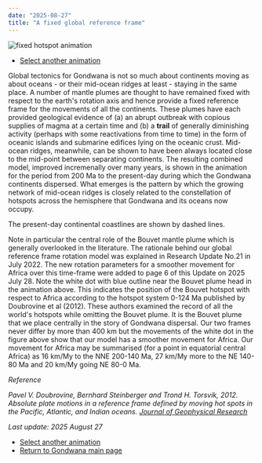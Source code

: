 ```yaml
---
date: "2025-08-27"
title: "A fixed global reference frame"
---
```


![fixed hotspot animation](./assets/fixed-aug27.gif)

* [Select another animation](../animations)

Global tectonics for Gondwana is not so much about continents moving as about oceans - or their mid-ocean ridges at least - staying in the same place. 
A number of mantle plumes are thought to have remained fixed with respect to the earth's rotation axis and hence provide a fixed reference frame for the movements
of all the continents.  These plumes have each provided geological evidence of (a) an abrupt outbreak with copious supplies of magma at a certain time and (b) a
**trail** of generally diminishing activity (perhaps with some reactivations from time to time) in the form of oceanic islands and submarine edifices lying on the
oceanic crust. Mid-ocean ridges, meanwhile, can be shown to have been always located close to the mid-point between separating continents.  The resulting combined model, improved incremenally over many years, is shown in the animation for the period from 200 Ma to the present-day during which the Gondwana continents dispersed. What emerges is the pattern by which the growing network of mid-ocean ridges is closely related to the constellation of hotspots across the hemisphere that Gondwana and its oceans now occupy.

The present-day continental coastlines are shown by dashed lines.

Note in particular the central role of the Bouvet mantle plume which is generally overlooked in the literature. The rationale behind our global reference frame rotation model was explained in Research Update No.21 in July 2022.  The new rotation parameters for a smoother movement for Africa over this time-frame were added to page 6 of this Update on 2025 July 28. Note the white dot with blue outline near the Bouvet plume head in the animation above.  This indicates the position of the Bouvet hotspot with respect to Africa according to the hotspot system 0-124 Ma published by Doubrovine et al (2012). These authors examined the record of all the world's hotspots while omitting the Bouvet plume.  It is the Bouvet plume that we place centrally in the story of Gondwana dispersal.  Our two frames never differ by more than 400 km but the movements of the white dot in the figure above show that our model has a smoother movement for Africa.  Our movement for Africa may be summarised (for a point in equatorial central Africa) as 16 km/My to the NNE 200-140 Ma, 27 km/My more to the NE 140-80 Ma and 20 km/My going NE 80-0 Ma.

*Reference*

*Pavel V. Doubrovine, Bernhard Steinberger and Trond H. Torsvik, 2012. Absolute plate motions in a reference frame defined by moving hot spots in the Pacific, Atlantic, and Indian oceans. [Journal of Geophysical Research](https://doi.org/10.1029/2011JB009072)*

*Last update: 2025 August 27*

* [Select another animation](../animations)
* [Return to Gondwana main page](../../gondwana)
